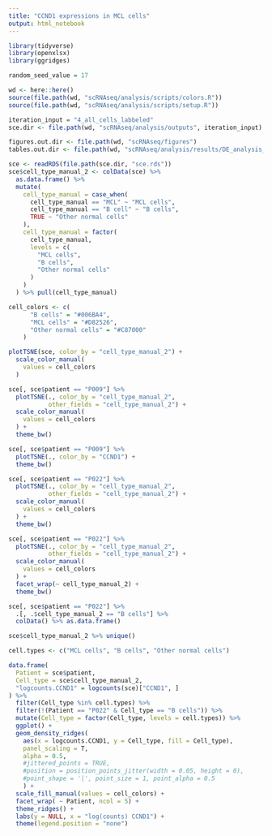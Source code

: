 ```yaml
---
title: "CCND1 expressions in MCL cells"
output: html_notebook
---
```


```r
library(tidyverse)
library(openxlsx)
library(ggridges)

random_seed_value = 17

wd <- here::here()
source(file.path(wd, "scRNAseq/analysis/scripts/colors.R"))
source(file.path(wd, "scRNAseq/analysis/scripts/setup.R"))

iteration_input = "4_all_cells_labbeled"
sce.dir <- file.path(wd, "scRNAseq/analysis/outputs", iteration_input)

figures.out.dir <- file.path(wd, "scRNAseq/figures")
tables.out.dir <- file.path(wd, "scRNAseq/analysis/results/DE_analysis_DK")
```

```r
sce <- readRDS(file.path(sce.dir, "sce.rds"))
sce$cell_type_manual_2 <- colData(sce) %>%
  as.data.frame() %>%
  mutate(
    cell_type_manual = case_when(
      cell_type_manual == "MCL" ~ "MCL cells",
      cell_type_manual == "B cell" ~ "B cells",
      TRUE ~ "Other normal cells"
    ),
    cell_type_manual = factor(
      cell_type_manual,
      levels = c(
        "MCL cells",
        "B cells",
        "Other normal cells"
      )
    )
  ) %>% pull(cell_type_manual)
```

```r
cell_colors <- c(
      "B cells" = "#006BA4",
      "MCL cells" = "#D82526",
      "Other normal cells" = "#C87000"
    )
```

```r
plotTSNE(sce, color_by = "cell_type_manual_2") +
  scale_color_manual(
    values = cell_colors
  )
```


```r
sce[, sce$patient == "P009"] %>% 
  plotTSNE(., color_by = "cell_type_manual_2",
           other_fields = "cell_type_manual_2") +
  scale_color_manual(
    values = cell_colors
  ) +
  theme_bw()
```

```r
sce[, sce$patient == "P009"] %>% 
  plotTSNE(., color_by = "CCND1") +
  theme_bw()
```

```r
sce[, sce$patient == "P022"] %>% 
  plotTSNE(., color_by = "cell_type_manual_2",
           other_fields = "cell_type_manual_2") +
  scale_color_manual(
    values = cell_colors
  ) +
  theme_bw()
```

```r
sce[, sce$patient == "P022"] %>% 
  plotTSNE(., color_by = "cell_type_manual_2",
           other_fields = "cell_type_manual_2") +
  scale_color_manual(
    values = cell_colors
  ) +
  facet_wrap(~ cell_type_manual_2) +
  theme_bw()
```

```r
sce[, sce$patient == "P022"] %>% 
  .[, .$cell_type_manual_2 == "B cells"] %>% 
  colData() %>% as.data.frame()
```

```r
sce$cell_type_manual_2 %>% unique()
```


```r
cell.types <- c("MCL cells", "B cells", "Other normal cells")

data.frame(
  Patient = sce$patient,
  Cell_type = sce$cell_type_manual_2,
  "logcounts.CCND1" = logcounts(sce)["CCND1", ]
) %>%
  filter(Cell_type %in% cell.types) %>%
  filter(!(Patient == "P022" & Cell_type == "B cells")) %>%
  mutate(Cell_type = factor(Cell_type, levels = cell.types)) %>%
  ggplot() +
  geom_density_ridges(
    aes(x = logcounts.CCND1, y = Cell_type, fill = Cell_type),
    panel_scaling = T,
    alpha = 0.5,
    #jittered_points = TRUE,
    #position = position_points_jitter(width = 0.05, height = 0),
    #point_shape = '|', point_size = 1, point_alpha = 0.5
    ) +
  scale_fill_manual(values = cell_colors) +
  facet_wrap( ~ Patient, ncol = 5) +
  theme_ridges() +
  labs(y = NULL, x = "log(counts) CCND1") +
  theme(legend.position = "none")
```










